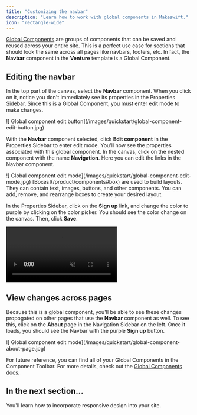 ```yaml
---
title: "Customizing the navbar"
description: "Learn how to work with global components in Makeswift."
icon: "rectangle-wide"
---
```


[Global Components](/product/components#global-components) are groups of components that can be saved and reused across your entire site. This is a perfect use case for sections that should look the same across all pages like navbars, footers, etc. In fact, the **Navbar** component in the **Venture** template is a Global Component.

## Editing the navbar

In the top part of the canvas, select the **Navbar** component. When you click on it, notice you don't immediately see its properties in the Properties Sidebar. Since this is a Global Component, you must enter edit mode to make changes.

<Frame>
  ![ Global component edit
  button](/images/quickstart/global-component-edit-button.jpg)
</Frame>

With the **Navbar** component selected, click **Edit component** in the Properties Sidebar to enter edit mode. You'll now see the properties associated with this global component. In the canvas, click on the nested component with the name **Navigation**. Here you can edit the links in the Navbar component.

<Frame>
  ![ Global component edit
  mode](/images/quickstart/global-component-edit-mode.jpg)
</Frame>

<Note>
  [Boxes](/product/components#box) are used to build layouts. They can contain
  text, images, buttons, and other components. You can add, remove, and
  rearrange boxes to create your desired layout.
</Note>

In the Properties Sidebar, click on the **Sign up** link, and change the color to purple by clicking on the color picker. You should see the color change on the canvas. Then, click **Save**.

<Frame>
  <video
    autoPlay
    muted
    loop
    playsInline
    title="Components and properties"
    className="w-full aspect-video"
    src="/images/quickstart/global-component-edit-navbar-button.mp4"
  ></video>
</Frame>

## View changes across pages

Because this is a global component, you'll be able to see these changes propogated on other pages that use the **Navbar** component as well. To see this, click on the **About** page in the Navigation Sidebar on the left. Once it loads, you should see the Navbar with the purple **Sign up** button.

<Frame>
  ![ Global component edit
  mode](/images/quickstart/global-component-about-page.jpg)
</Frame>

For future reference, you can find all of your Global Components in the Component Toolbar. For more details, check out the [Global Components docs](/product/components#global-components).

## In the next section...

You'll learn how to incorporate responsive design into your site.
